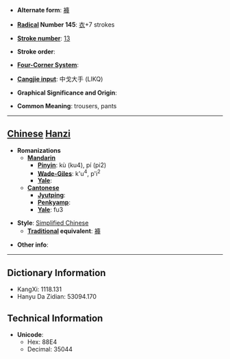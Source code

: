 * '''Alternate form''': [[褲]]

* '''[[Wiktionary:Chinese radical index| Radical]] Number 145''': [[Wiktionary:Chinese radical index 衣|衣]]+7 strokes

* '''[[Wiktionary:Chinese total strokes index|Stroke number]]''': [[Wiktionary:Chinese total strokes index 13|13]]

* '''Stroke order''': 

* '''[[Wiktionary:Chinese four corner index|Four-Corner System]]''': 

* '''[[Wiktionary:Chinese Cangjie index|Cangjie input]]''': 中戈大手 (LIKQ)

* '''Graphical Significance and Origin''': 

* '''Common Meaning''': trousers, pants

----

== [[Chinese]] [[Hanzi]] ==

* '''Romanizations'''
** '''[[Mandarin]]'''
*** '''[[Pinyin]]''': kù (ku4), pí (pi2)
*** '''[[Wade-Giles]]''': k'u<sup>4</sup>, p'i<sup>2</sup>
*** '''[[Yale]]''': 
** '''[[Cantonese]]'''
*** '''[[Jyutping]]''':
*** '''[[Penkyamp]]''': 
*** '''[[Yale]]''': fu3

* '''Style''': [[Simplified Chinese]] 
** '''[[Traditional Chinese|Traditional]] equivalent''': [[褲]]

* '''Other info''': 

----

== Dictionary Information ==

* KangXi: 1118.131
* Hanyu Da Zidian: 53094.170

== Technical Information ==

* '''Unicode''':
** Hex: 88E4
** Decimal: 35044